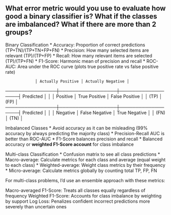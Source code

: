 ## What error metric would you use to evaluate how good a binary classifier is? What if the classes are imbalanced? What if there are more than 2 groups?

Binary Classification
* Accuracy: Proportion of correct predictions (TP+TN)/(TP+TN+FP+FN)
* Precision: How many selected items are relevant (TP)/(TP+FP)
* Recall: How many relevant items are selected (TP)/(TP+FN)
* F1-Score: Harmonic mean of precision and recall
* ROC-AUC: Area under the ROC curve (plots true positive rate vs false positive rate)


                 │ Actually Positive │ Actually Negative │
────────────────┼──────────────────┼──────────────────┤
Predicted       │                  │                  │
Positive        │ True Positive    │ False Positive   │
                │ (TP)             │ (FP)             │
────────────────┼──────────────────┼──────────────────┤
Predicted       │                  │                  │
Negative        │ False Negative   │ True Negative    │
                │ (FN)             │ (TN)             │


Imbalanced Classes
* Avoid accuracy as it can be misleading (99% accuracy by always predicting the majority class)
* Precision-Recall AUC is better than ROC-AUC
* F1-Score balances precision and recall
* Balanced accuracy or **weighted F1-Score account** for class imbalance


Multi-class Classification
* Confusion matrix to see all class predictions
* Macro-average: Calculate metrics for each class and average (equal weight to each class)
* Weighted-average: Weight class metrics by their frequency
* Micro-average: Calculate metrics globally by counting total TP, FP, FN

For multi-class problems, I'd use an ensemble approach with these metrics:

Macro-averaged F1-Score: Treats all classes equally regardless of frequency
Weighted F1-Score: Accounts for class imbalance by weighting by support
Log Loss: Penalizes confident incorrect predictions more severely than uncertain ones
